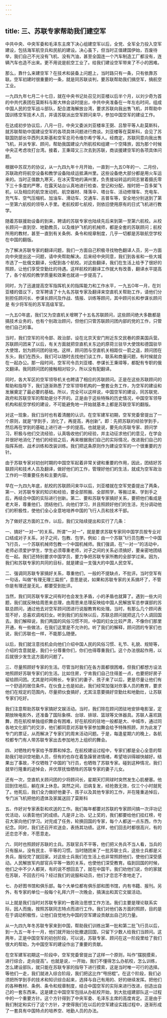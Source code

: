 ```yaml
---
---
---
```

title: 三、苏联专家帮助我们建空军
---



中共中央、中央军委和毛泽东主席下决心组建空军以后，全党、全军全力投入空军建设，包括海军航空兵和民航的建设。决心虽下，但当时正值建国伊始，百废待举，我们自己不光没有飞机、没有汽油，甚至全国连一个汽车制造工厂都没有，连辆汽车也造不出来。更不用说是航空工业了。给我们建设空军带来了不小的困难。

那么，靠什么来建空军？在技术和装备上问题上，当时路只有一条，只有依靠苏联。空军初建时很重要的一条，就是同苏联谈判，要苏联帮助我们搞空军，搞航空工业。

一九四九年七月二十七日，就在中央书记处召见刘亚楼以后半个月，以刘少奇为首的中共代表团在莫斯科与斯大林会谈时提出，中共中央准备在一年左右时间，组成中国人民的空军战斗部队，配合渡海解放台湾，要求苏联向我出售飞机，并帮助中国训练空军技术人员，并请苏联派出空军顾问来华，参加中国空军的建设工作。

在达成初步协议后，八月一日，中央又委派刘亚楼率王弼、吕黎平等人赴莫斯科，就苏联帮助中国建设空军的各项具体问题进行商谈。刘亚楼等在莫斯科，会见了苏联国防部长华西列夫斯基和空军总司令维尔希宁等人。经商定，苏联同意向我出售飞机，并派专家、顾问，帮助我国建设六所航校和组建一个空降旅，因为那个时候中央正考虑攻打台湾。接着，王秉璋又三次去到苏联，商谈援建空军的各项具体问题。

根据中苏双方的协议，从一九四九年十月开始，一直到一九五O年的一、二月份，苏联政府将航空设备和教学设备陆续运抵满州里。这些设备绝大部分都是用火车运来的。当时正值数九寒天，在冰天雪地的满州里，负责接站转运的同志冒着摄氏零下三十多度的严寒，在露天站台认真地进行检查、登记和分配，按时把一百多架飞机，以及相应的航空发动机、航空器材、降落伞、塔台车、活动修理车、充电车、充气车、空气压缩机、加油车、滑动车、交通车、吉普车等，安全地分别送到了第一至第六航校的领导人手里。老航校即七航校，则依旧使用原有的日式飞机进行教学。

随着苏联援助设备的到来，聘请的苏联专家也陆续先后来到第一至第六航校。从校长顾问一直到空、地勤教员，以及维护飞机的机械师，都是全套的苏联顾问；航校所用的教材，甚至一直到有关条例、条令和规章制度，几乎一切都是苏联航空学校在中国的翻版。

为了解决苏联专家的翻译问题，我们一方面自己积极寻找物色翻译人员，另一方面向中央提出这一问题，请中央帮助解决。后来经中央同意，我们到各省和一些大城市选了一批俄文翻译，分配到各个航校。对这些翻译，我们在生活上给予了很好的照顾，让他们享受空勤灶的待遇。这样航校的翻译工作就大有改善，翻译水平提高了，各个航校的教学质量和效果也就进一步提高了。

同时，为了迅速提高空军指挥机关的指挥能力和工作水平，一九五O年一月，在刘亚楼的倡议下，空军聘请了十九名苏联专家及翻译来空直机关帮助工作，请他们分别担任顾问长、参谋长顾问及作战、情报、训练等顾问，其中顾问长和参谋长顾问是 有少将军衔的苏军高级军官。

一九五O年底，我们又为空直机关增聘了十五名苏联顾问，这些顾问绝大多数都是搞技术业务的，也有个别政治顾问，但他们只管苏联顾问团内部的党的工作，只管他们自己的事。

当时，我们空军的司令部、政治部，设在北京天安门附近东交民巷的原美国兵营。苏联顾问团来了以后，有关方面就把空直机关东边的原荷兰驻华大使馆和德国驻华大使馆，划为顾问团的驻地。这样，顾问团与空直机关相距仅一箭之遥，顾问团在东头，我们在西头，我们可以随时去找他们谈工作，联系和商量问题，有时候就合在一起办公。那一段时间，空军司令员刘亚楼、参谋长王秉璋等，都配有专职的俄文翻译。我同顾问团的接触相对较少，所以没有配翻译。

同时，各大军区的空军领导机关也聘请了相应的苏联顾问。正是在这些苏联顾问的帮助和指导下，我们逐渐熟悉了空军领导机构的一整套业务工作，为空军的建设和发展奠定了最必要的基础。所以，完全可以这样说，中国空军的建设，同苏联党、政府和苏联空军的帮助是分不开的。正是由于这些特殊的历史情况，中国空军领导机构和航空学校的建设，不可能避免地一开始就基本上都是苏联空军的翻版。

对这一现象，我们当时也有着清醒的认识。在空军建军初期，空军党委曾提出了一个原则，就是“学到手，消化了，再提高，再创新”。即：先把苏联的经验学到手，然后再在学到的基础上进行进一步的提高。也就是说，要先向苏联专家、顾问学习，积极与他们交流经验，认真吸收他们的经验，并主动征求他们的意见，在学会并很好地消化了他们的经验之后，再来根据我们自己的实际情况，改进我们自己的指挥系统、战术训练和改装训练。我们把这条原则作为建设空军的一个很重要的方针。

由于苏联专家对初创时期的中国空军起着非常关键和重要的作用，因此，团结好苏联顾问和技术人员及翻译，做好他们的工作，管理好他们的生活，就成为空军政治工作的一项重要任务和主要内容。

早在一九四九年底，航校的苏联顾问来华以后，刘亚楼就在空军党委提出了两条，第一、对苏联专家的知识和经验，要全部照搬、全部照学，等搬过来、学到手之后，再结合中国的实际进行创新。第二、要和苏联专家搞好关系，要把他们看成是老大哥，尊重他们、团结他们，向他们学习，并且照顾好他们的生活，充分调动他们的积极性，使他们全心全意地培养中国的飞行人员和技术干部。

为了做好这方面的工作，以后，我们又陆续提出和实行了几条：

一、搞好“一对一”的关系。所谓“一对一”，就是要求苏联专家同中国学员按专业对口结成对子关系，对子之间，包教、包学。例如：由一个苏联飞行员包教一个中国飞行员，一个苏联机械师包教一个中国机械师。我们强调，在“一对一”的活动中，老师必须爱护学生，学生必须尊重老师，对子之间的关系必须搞好，要亲密地团结在一起。我们还特别要求中国学员，要力争把苏联专家所教的全部学过来。因为，我们和苏联专家的共同的目标，就是建设一支强大的中国人民空军。

二、强调同苏联专家搞好关系，尊重他们，一般的不提缺点，不批评。当时空军有一句话，叫做“有理无理三扁担”，意思是说，如果和苏联专家的关系搞坏了，不管你是有理还是无礼，都要受到批评。

当然，我们同苏联专家之间有时也会发生矛盾，小的矛盾也就算了。遇到一些大问题，我们就反映给周恩来总理，由周恩来总理反映给中国人民解放军总参谋部的苏联总顾问，通过他去对空军顾问团进行说服教育和处理。当时，有那么几个顾问表现不好，总喜欢调戏妇女。听到我们的反映以后，苏联总顾问就把这几个人调回国去。我们解释说，我们两国的风俗习惯不同，中国的妇女比较严肃，不像你们那里开通，有一些做法，在我们这里是不允许的。听了我们的解释，顾问团的专家们也说，我们苏联也一样，不能那么随便。

以后，我们就注意找机会向他们介绍中国人民的风俗习惯、礼节、礼貌、规矩等，介绍的含意就是，我们十分尊重你们，你们也得尊重我们。这个办法很起作用，以后就很少发生这方面的问题了。

三、尽量照顾好专家的生活。尽管当时我们在各方面都很困难，但我们都想方设法地照顾好苏联专家们的生活。比如住房，宁肯我们自己住得差一点，也要把好房子留给顾问团。尤其是时间稍长，专家们的妻子、孩子来了以后，更是尽量让他们有一个舒适的居住条件。在伙食上也是如此，我们经常加强对炊事人员的教育，要求他们在规定的范围内，尽量把伙食搞好，尤其注意要搞好空勤灶和地勤灶，让苏联专家们吃好。

我们注意帮助苏联专家搞好文娱活动。当时，我们除在顾问团驻地安排电影室，定期放映电影外，还准备了国际象棋、台球、排球、篮球等文体器具。苏联人喜欢跳舞，而在航校单独组织舞会有困难，好在航校的驻地一般都是大、中城市，通过同各地文化部门的交涉，他们都同意对苏联专家参加舞会给予特殊照顾，并为此发了专门的票证，从而解决了专家们的周末活动问题。于是，每逢星期六的晚上，各航校都专门有人带苏联专家出去参加地方上组织的舞会。

四、对牺牲的专家给予厚葬和悼念。在航校建设过程中，专家们都是全心全意的帮助我们培训空地勤人员，但有的也存在着急躁冒进情绪，希望培训得越快越好。结果出了事故，不仅牺牲了中国的飞行员，也牺牲了苏联专家。碰到这种情况，我们就举行隆重的追悼会，并优厚抚恤牺牲的苏联专家的妻子儿女。

还有一次，空直机关顾问团的少将顾问长，星期天打网球时突然发生心肌梗塞。他回到住地后，躺在床上休息。突然之间，旧病复发，经抢救无效，仅三个小时就死了。他死后，我们全力做好他妻子、孩子以及其他专家的工作，并在隆重追悼后，专门派飞机把他的遗体及家属送回了莫斯科

五、作好对专家表彰和欢送的工作。我们每年都要对苏联的专家顾问搞一次评功记优活动，以表彰他们的成绩。凡是评上功、记上奖的，我们都要给他们挂红榜，号召大家向他们学习。对完成了任务，轮换回国的专家，每个人都送一点东西，作为纪念。同时，我们还召开欢送会，表扬其功绩。这样，他们回去时都很高兴，有的还恋恋不舍，不愿意走。

六、同时也照顾好苏联的士兵。苏联官兵不平等，他们把义务兵不当人看，当兵的只有服从，没有民主、平等的习惯。当时随团来了一批苏联士兵，这些士兵都是义务兵，服役完了就回家。对这些士兵我们在生活上也非常照顾他们，使他们深受感动。人民解放军内部官兵平等一致的关系，也使他们深受教育。临到回国的时候，他们之中不少人都哭，有的说不想回去了，就在中国干。我们劝他们说，你的家就在苏联，不回去行吗？经过我们的说服和动员，他们才恋恋不舍地走了。

七、办好图书馆和俱乐部。每个大单位都有俱乐部和图书馆，内有书籍、报刊。另外，有专家的单位一般每个礼拜六开一次晚会，搞演出和其它文娱活动。

以上就是我们当时对苏联专家的一套政治思想工作方法。我们主要是理论联系实际，因人而施，按照苏联同志特点而进行工作。我们对他们各方面的照顾，目的是在于调动积极性，让他们自觉地为中国的空军建设贡献出自己的力量。

从一九四九年冬苏联专家来到中国，帮助我们训练出第一批和第二批飞行员以后，到一九五一年十一月，他们就开始分批撤退回国，只留下少数人给我们当顾问。这两年，正是中国空军的初创阶段，可以说，苏联专家、顾问在这一阶段里给了我们很大的帮助，为中国空军的建设作出了重要的贡献。

在空军建军初期这一阶段中，空军党委曾提出了这样一个原则，叫作“摆脱摸索，进行综合，走向提高”。也就是说，一开始，我们不懂得怎么办航校，怎么训练，怎么建设部队，就只能在苏联专家的指导下进行摸索，这是当时唯一可行的选择。等他们一走，我们就进入综合阶段，我们把这比作“甩拐棍”。在这个阶段，我们必须把所学到手的技术和知识综合起来，选择与自己有用的、好的继续发挥。把他们的各种教材、条例、条令和规章制度，结合中国空军的实际来进行改进，创造出自己的一套东西来。这是建立中国空军包括从办航校开始，到大批组建部队这一过程中的一个重要方针。这个方针得到了中央军委、毛泽东主席的高度肯定。正是由于我们制定和实行了这个方针，才使得我们在以后的空军建设实践过程中，逐渐形成了一套具有中国特点的培养空、地勤人员的办法。